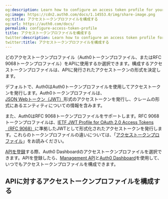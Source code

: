 ```yaml
---
og:description: Learn how to configure an access token profile for your API.
og:image: https://cdn2.auth0.com/docs/1.14553.0/img/share-image.png
og:title: アクセストークンプロファイルを構成する
og:url: https://auth0.com/docs/
permalink: configure-access-token-profile
title: アクセストークンプロファイルを構成する
twitter:description: Learn how to configure an access token profile for your API.
twitter:title: アクセストークンプロファイルを構成する
---
```


どのアクセストークンプロファイル（Auth0トークンプロファイル、またはRFC 9068トークンプロファイル）をAPIに使用するか選択できます。構成するアクセストークンプロファイルは、APIに発行されたアクセストークンの形式を決定します。

デフォルトで、Auth0はAuth0トークンプロファイルを使用してアクセストークンを発行します。Auth0トークンプロファイルは、[JSON Webトークン（JWT）](/security/tokens/json-web-tokens)形式のアクセストークンを発行し、クレームの形式にあるエンティティについての情報を含みます。

また、Auth0はRFC 9068トークンプロファイルをサポートします。RFC 9068トークンプロファイルは、[IETF JWT Profile for OAuth 2.0 Access Tokens（RFC 9068）](https://datatracker.ietf.org/doc/html/rfc9068)に準拠したJWTとして形式化されたアクセストークンを発行します。これらのトークンプロファイルの違いについては、「[アクセストークンプロファイル](/access-token-profiles)」をお読みください。

[APIを登録](/get-started/set-up-apis)する際、Auth0 Dashboardのアクセストークンプロファイルを選択できます。APIを登録したら、[Management API](https://auth0.com/docs/api/management/v2)と[Auth0 Dashboard](https://manage.auth0.com/)を使用して、いつでもアクセストークンプロファイルを構成できます。

## APIに対するアクセストークンプロファイルを構成する